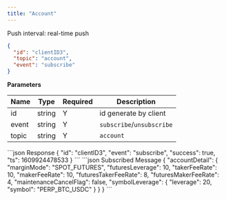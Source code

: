 ```yaml
---
title: "Account"
---
```


Push interval: real-time push

```json
{
  "id": "clientID3",
  "topic": "account",
  "event": "subscribe"
}
```

**Parameters**

| Name  | Type   | Required | Description               |
| ----- | ------ | -------- | ------------------------- |
| id    | string | Y        | id generate by client     |
| event | string | Y        | `subscribe`/`unsubscribe` |
| topic | string | Y        | `account`                 |

<RequestExample>
```json Response
{
    "id": "clientID3",
    "event": "subscribe",
    "success": true,
    "ts": 1609924478533
}
```
</RequestExample>

<ResponseExample>
```json Subscribed Message
{
    "accountDetail": {
        "marginMode": "SPOT_FUTURES",
        "futuresLeverage": 10,
        "takerFeeRate": 10,
        "makerFeeRate": 10,
        "futuresTakerFeeRate": 8,
        "futuresMakerFeeRate": 4,
        "maintenanceCancelFlag": false,
        "symbolLeverage": {
            "leverage": 20,
            "symbol": "PERP_BTC_USDC"
        }
    }
}
```
</ResponseExample>
